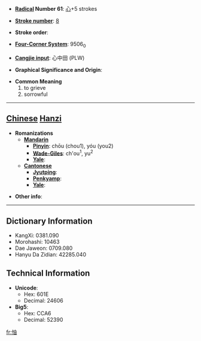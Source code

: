 * '''[[Wiktionary:Chinese radical index| Radical]] Number 61''': [[Wiktionary:Chinese radical index 心|心]]+5 strokes

* '''[[Wiktionary:Chinese total strokes index|Stroke number]]''': [[Wiktionary:Chinese total strokes index 8|8]]

* '''Stroke order''': 

* '''[[Wiktionary:Chinese four corner index|Four-Corner System]]''': 9506<sub>0</sub>

* '''[[Wiktionary:Chinese Cangjie index|Cangjie input]]''': 心中田 (PLW)

* '''Graphical Significance and Origin''': 

* '''Common Meaning'''
*#to grieve
*# sorrowful


----

== [[Chinese]] [[Hanzi]] ==

* '''Romanizations'''
** '''[[Mandarin]]'''
*** '''[[Pinyin]]''': chōu (chou1), yóu (you2)
*** '''[[Wade-Giles]]''': ch'ou<sup>1</sup>, yu<sup>2</sup>
*** '''[[Yale]]''': 
** '''[[Cantonese]]'''
*** '''[[Jyutping]]''':
*** '''[[Penkyamp]]''': 
*** '''[[Yale]]''': 

* '''Other info''': 

----

== Dictionary Information ==

* KangXi: 0381.090
* Morohashi: 10463
* Dae Jaweon: 0709.080
* Hanyu Da Zidian: 42285.040

== Technical Information ==

* '''Unicode''':
** Hex: 601E
** Decimal: 24606
* '''Big5''':
** Hex: CCA6
** Decimal: 52390

[[fr:怞]]